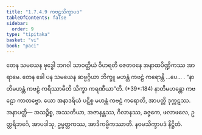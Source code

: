 ```yaml
---
title: "1.7.4.9 ကဗဠသိက္ခာပဒ"
tableOfContents: false
sidebar:
  order: 9
type: "tipitaka"
basket: "vi"
book: "paci"
---
```



<DynamicBreadcrumb />

<Division number="615" book="paci" e="ch" v="2" p="254">

<Paragraph number="1879" book="paci">
တေန သမယေန ဗုဒ္ဓေါ ဘဂဝါ သာဝတ္ထိယံ ဝိဟရတိ ဇေတဝနေ အနာထပိဏ္ဍိကဿ အာရာမေ. တေန ခေါ ပန သမယေန ဆဗ္ဗဂ္ဂိယာ ဘိက္ခူ မဟန္တံ ကဗဠံ ကရောန္တိ …ပေ… .
</Paragraph>

<Paragraph number="1880" book="paci">
<Emphasis>“နာတိမဟန္တံ ကဗဠံ ကရိဿာမီတိ သိက္ခာ ကရဏီယာ”</Emphasis>တိ. (*39*:<Emphasis>184</Emphasis>)
</Paragraph>

<Paragraph number="1881" book="paci">
နာတိမဟန္တော ကဗဠော ကာတဗ္ဗော. ယော အနာဒရိယံ ပဋိစ္စ မဟန္တံ ကဗဠံ ကရောတိ, အာပတ္တိ ဒုက္ကဋဿ.
</Paragraph>

<Paragraph number="1882" book="paci">
အနာပတ္တိ— အသဉ္စိစ္စ, အဿတိယာ, အဇာနန္တဿ, ဂိလာနဿ, ခဇ္ဇကေ, ဖလာဖလေ, ဥတ္တရိဘင်္ဂေ, အာပဒါသု, ဥမ္မတ္တကဿ, အာဒိကမ္မိကဿာတိ.

</Paragraph>
</Division>

<Paragraph number="1883" type="center" book="paci">
နဝမသိက္ခာပဒံ နိဋ္ဌိတံ.
</Paragraph>